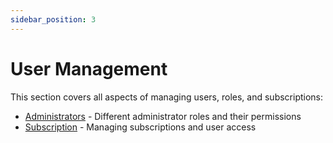 ```yaml
---
sidebar_position: 3
---
```


# User Management

This section covers all aspects of managing users, roles, and subscriptions:

- [Administrators](/docs/settings/user_management/administrators) - Different administrator roles and their permissions
- [Subscription](/docs/settings/user_management/subscription) - Managing subscriptions and user access
